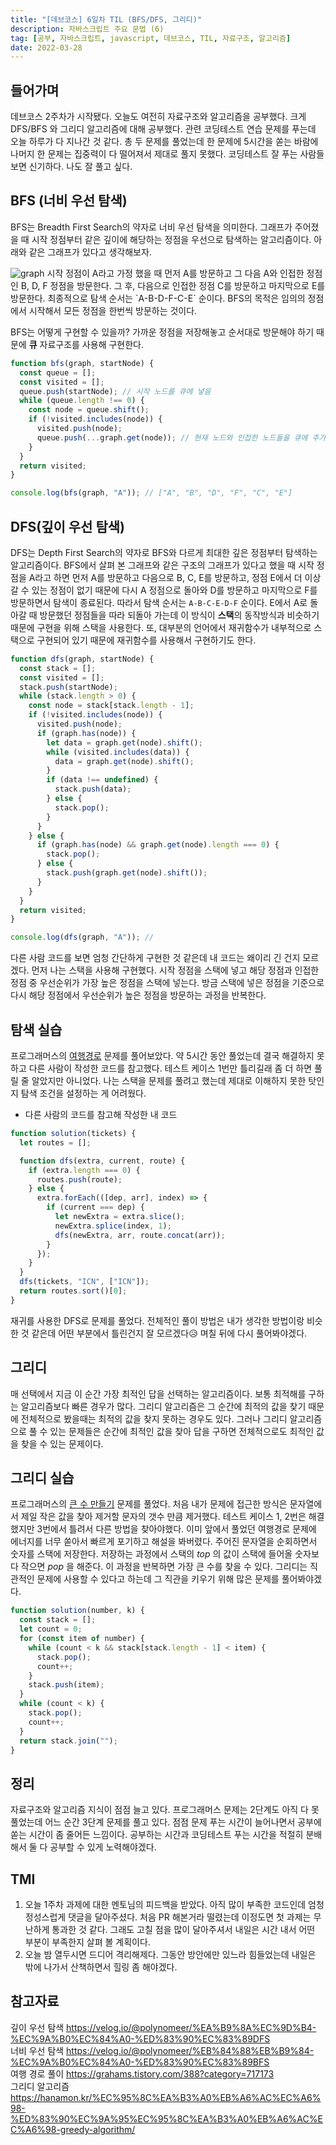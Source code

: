 ```yaml
---
title: "[데브코스] 6일차 TIL (BFS/DFS, 그리디)"
description: 자바스크립트 주요 문법 (6)
tag: [공부, 자바스크립트, javascript, 데브코스, TIL, 자료구조, 알고리즘]
date: 2022-03-28
---
```


## 들어가며

데브코스 2주차가 시작됐다. 오늘도 여전히 자료구조와 알고리즘을 공부했다. 크게 DFS/BFS 와 그리디 알고리즘에 대해 공부했다. 관련 코딩테스트 연습 문제를 푸는데 오늘 하루가 다 지나간 것 같다. 총 두 문제를 풀었는데 한 문제에 5시간을 쏟는 바람에 나머지 한 문제는 집중력이 다 떨어져서 제대로 풀지 못했다. 코딩테스트 잘 푸는 사람들 보면 신기하다. 나도 잘 풀고 싶다.

## BFS (너비 우선 탐색)

BFS는 Breadth First Search의 약자로 너비 우선 탐색을 의미한다. 그래프가 주어졌을 때 시작 정점부터 같은 깊이에 해당하는 정점을 우선으로 탐색하는 알고리즘이다. 아래와 같은 그래프가 있다고 생각해보자.

<img src="./graph-image.jpg" alt="graph" />
시작 정점이 A라고 가정 했을 때 먼저 A를 방문하고 그 다음 A와 인접한 정점인 B, D,
F 정점을 방문한다. 그 후, 다음으로 인접한 정점 C를 방문하고 마지막으로 E를 방문한다.
최종적으로 탐색 순서는 `A-B-D-F-C-E` 순이다. BFS의 목적은 임의의 정점에서 시작해서
모든 정점을 한번씩 방문하는 것이다.

BFS는 어떻게 구현할 수 있을까? 가까운 정점을 저장해놓고 순서대로 방문해야 하기 때문에 **큐** 자료구조를 사용해 구현한다.

```javascript
function bfs(graph, startNode) {
  const queue = [];
  const visited = [];
  queue.push(startNode); // 시작 노드를 큐에 넣음
  while (queue.length !== 0) {
    const node = queue.shift();
    if (!visited.includes(node)) {
      visited.push(node);
      queue.push(...graph.get(node)); // 현재 노드와 인접한 노드들을 큐에 추가
    }
  }
  return visited;
}

console.log(bfs(graph, "A")); // ["A", "B", "D", "F", "C", "E"]
```

## DFS(깊이 우선 탐색)

DFS는 Depth First Search의 약자로 BFS와 다르게 최대한 깊은 정점부터 탐색하는 알고리즘이다. BFS에서 살펴 본 그래프와 같은 구조의 그래프가 있다고 했을 때 시작 정점을 A라고 하면 먼저 A를 방문하고 다음으로 B, C, E를 방문하고, 정점 E에서 더 이상 갈 수 있는 정점이 없기 때문에 다시 A 정점으로 돌아와 D를 방문하고 마지막으로 F를 방문하면서 탐색이 종료된다. 따라서 탐색 순서는 `A-B-C-E-D-F` 순이다. E에서 A로 돌아갈 때 방문했던 정점들을 따라 되돌아 가는데 이 방식이 **스택**의 동작방식과 비슷하기 때문에 구현을 위해 스택을 사용한다. 또, 대부분의 언어에서 재귀함수가 내부적으로 스택으로 구현되어 있기 때문에 재귀함수를 사용해서 구현하기도 한다.

```javascript
function dfs(graph, startNode) {
  const stack = [];
  const visited = [];
  stack.push(startNode);
  while (stack.length > 0) {
    const node = stack[stack.length - 1];
    if (!visited.includes(node)) {
      visited.push(node);
      if (graph.has(node)) {
        let data = graph.get(node).shift();
        while (visited.includes(data)) {
          data = graph.get(node).shift();
        }
        if (data !== undefined) {
          stack.push(data);
        } else {
          stack.pop();
        }
      }
    } else {
      if (graph.has(node) && graph.get(node).length === 0) {
        stack.pop();
      } else {
        stack.push(graph.get(node).shift());
      }
    }
  }
  return visited;
}

console.log(dfs(graph, "A")); //
```

다른 사람 코드를 보면 엄청 간단하게 구현한 것 같은데 내 코드는 왜이리 긴 건지 모르겠다. 먼저 나는 스택을 사용해 구현했다. 시작 정점을 스택에 넣고 해당 정점과 인접한 정점 중 우선순위가 가장 높은 정점을 스택에 넣는다. 방금 스택에 넣은 정점을 기준으로 다시 해당 정점에서 우선순위가 높은 정점을 방문하는 과정을 반복한다.

## 탐색 실습

프로그래머스의 [여행경로](https://programmers.co.kr/learn/courses/30/lessons/43164) 문제를 풀어보았다. 약 5시간 동안 풀었는데 결국 해결하지 못하고 다른 사람이 작성한 코드를 참고했다. 테스트 케이스 1번만 틀리길래 좀 더 하면 풀릴 줄 알았지만 아니었다. 나는 스택을 문제를 풀려고 했는데 제대로 이해하지 못한 탓인지 탐색 조건을 설정하는 게 어려웠다.

- 다른 사람의 코드를 참고해 작성한 내 코드

```javascript
function solution(tickets) {
  let routes = [];

  function dfs(extra, current, route) {
    if (extra.length === 0) {
      routes.push(route);
    } else {
      extra.forEach(([dep, arr], index) => {
        if (current === dep) {
          let newExtra = extra.slice();
          newExtra.splice(index, 1);
          dfs(newExtra, arr, route.concat(arr));
        }
      });
    }
  }
  dfs(tickets, "ICN", ["ICN"]);
  return routes.sort()[0];
}
```

재귀를 사용한 DFS로 문제를 풀었다. 전체적인 풀이 방법은 내가 생각한 방법이랑 비슷한 것 같은데 어떤 부분에서 틀린건지 잘 모르겠다😥 며칠 뒤에 다시 풀어봐야겠다.

## 그리디

매 선택에서 지금 이 순간 가장 최적인 답을 선택하는 알고리즘이다. 보통 최적해를 구하는 알고리즘보다 빠른 경우가 많다. 그리디 알고리즘은 그 순간에 최적의 값을 찾기 때문에 전체적으로 봤을때는 최적의 값을 찾지 못하는 경우도 있다. 그러나 그리디 알고리즘으로 풀 수 있는 문제들은 순간에 최적인 값을 찾아 답을 구하면 전체적으로도 최적인 값을 찾을 수 있는 문제이다.

## 그리디 실습

프로그래머스의 [큰 수 만들기](https://programmers.co.kr/learn/courses/30/lessons/42883) 문제를 풀었다. 처음 내가 문제에 접근한 방식은 문자열에서 제일 작은 값을 찾아 제거할 문자의 갯수 만큼 제거했다. 테스트 케이스 1, 2번은 해결했지만 3번에서 틀려서 다른 방법을 찾아야했다. 이미 앞에서 풀었던 여행경로 문제에 에너지를 너무 쏟아서 빠르게 포기하고 해설을 봐버렸다. 주어진 문자열을 순회하면서 숫자를 스택에 저장한다. 저장하는 과정에서 스택의 _top_ 의 값이 스택에 들어올 숫자보다 작으면 _pop_ 을 해준다. 이 과정을 반복하면 가장 큰 수를 찾을 수 있다. 그리디는 직관적인 문제에 사용할 수 있다고 하는데 그 직관을 키우기 위해 많은 문제를 풀어봐야겠다.

```javascript
function solution(number, k) {
  const stack = [];
  let count = 0;
  for (const item of number) {
    while (count < k && stack[stack.length - 1] < item) {
      stack.pop();
      count++;
    }
    stack.push(item);
  }
  while (count < k) {
    stack.pop();
    count++;
  }
  return stack.join("");
}
```

## 정리

자료구조와 알고리즘 지식이 점점 늘고 있다. 프로그래머스 문제는 2단계도 아직 다 못 풀었는데 어느 순간 3단계 문제를 풀고 있다. 점점 문제 푸는 시간이 늘어나면서 공부에 쏟는 시간이 좀 줄어든 느낌이다. 공부하는 시간과 코딩테스트 푸는 시간을 적절히 분배해서 둘 다 공부할 수 있게 노력해야겠다.

## TMI

1. 오늘 1주차 과제에 대한 멘토님의 피드백을 받았다. 아직 많이 부족한 코드인데 엄청 정성스럽게 댓글을 달아주셨다. 처음 PR 해본거라 떨렸는데 이정도면 첫 과제는 무난하게 통과한 것 같다. 그래도 고칠 점을 많이 달아주셔서 내일은 시간 내서 어떤 부분이 부족한지 살펴 볼 계획이다.
2. 오늘 밤 열두시면 드디어 격리해제다. 그동안 방안에만 있느라 힘들었는데 내일은 밖에 나가서 산책하면서 힐링 좀 해야겠다.

## 참고자료

깊이 우선 탐색 https://velog.io/@polynomeer/%EA%B9%8A%EC%9D%B4-%EC%9A%B0%EC%84%A0-%ED%83%90%EC%83%89DFS  
너비 우선 탐색 https://velog.io/@polynomeer/%EB%84%88%EB%B9%84-%EC%9A%B0%EC%84%A0-%ED%83%90%EC%83%89BFS  
여행 경로 풀이 https://grahams.tistory.com/388?category=717173  
그리디 알고리즘 https://hanamon.kr/%EC%95%8C%EA%B3%A0%EB%A6%AC%EC%A6%98-%ED%83%90%EC%9A%95%EC%95%8C%EA%B3%A0%EB%A6%AC%EC%A6%98-greedy-algorithm/

